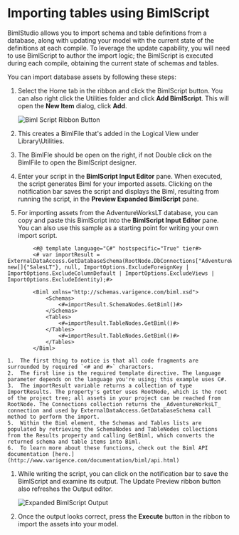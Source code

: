 # Importing tables using BimlScript

BimlStudio allows you to import schema and table definitions from a database, along with updating your model with the current state of the definitions at each compile. To leverage the update capability, you will need to use BimlScript to author the import logic; the BimlScript is executed during each compile, obtaining the current state of schemas and tables.

You can import database assets by following these steps:

1. Select the Home tab in the ribbon and click the BimlScript button. You can also right click the Utilities folder and click **Add BimlScript**. This will open the **New Item** dialog, click **Add**.

    ![Biml Script Ribbon Button](/img/bimlstudio/005a_Step1.png)

1. This creates a BimlFile that's added in the Logical View under Library\Utilities.

1. The BimlFle should be open on the right, if not Double click on the BimlFile to open the BimlScript designer.

1. Enter your script in the **BimlScript Input Editor** pane. When executed, the script generates Biml for your imported assets. Clicking on the notification bar saves the script and displays the Biml, resulting from running the script, in the **Preview Expanded BimlScript** pane.

1. For importing assets from the AdventureWorksLT database, you can copy and paste this BimlScript into the **BimlScript Input Editor** pane. You can also use this sample as a starting point for writing your own import script.

```biml
        <#@ template language="C#" hostspecific="True" tier#>
        <# var importResult = ExternalDataAccess.GetDatabaseSchema(RootNode.DbConnections["AdventureWorksLT"], new[]{"SalesLT"}, null, ImportOptions.ExcludeForeignKey | ImportOptions.ExcludeColumnDefault | ImportOptions.ExcludeViews | ImportOptions.ExcludeIdentity);#>

        <Biml xmlns="http://schemas.varigence.com/biml.xsd">
            <Schemas>
                <#=importResult.SchemaNodes.GetBiml()#>
            </Schemas>
            <Tables> 
                <#=importResult.TableNodes.GetBiml()#>
            </Tables>
                <#=importResult.TableNodes.GetBiml()#>
            </Tables>
        </Biml>
```

    1.  The first thing to notice is that all code fragments are surrounded by required `<# and #>` characters.
    2.  The first line is the required template directive. The language parameter depends on the language you're using; this example uses C#.
    3.  The importResult variable returns a collection of type ImportResults. The property's getter uses RootNode, which is the root of the project tree; all assets in your project can be reached from RootNode. The Connections collection returns the _AdventureWorksLT_ connection and used by ExternalDataAccess.GetDatabaseSchema call method to perform the import.
    5.  Within the Biml element, the Schemas and Tables lists are populated by retrieving the SchemaNodes and TableNodes collections from the Results property and calling GetBiml, which converts the returned schema and table items into Biml.
    6.  To learn more about these functions, check out the Biml API documentation [here.](http://www.varigence.com/documentation/biml/api.html)

1. While writing the script, you can click on the notification bar to save the BimlScript and examine its output. The Update Preview ribbon button also refreshes the Output editor.

    ![Expanded BimlScript Output](/img/bimlstudio/005a_Step2.png)

1. Once the output looks correct, press the **Execute** button in the ribbon to import the assets into your model.

